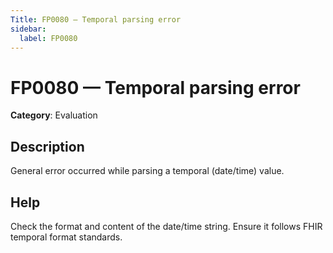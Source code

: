 ```yaml
---
Title: FP0080 — Temporal parsing error
sidebar:
  label: FP0080
---
```


# FP0080 — Temporal parsing error

**Category**: Evaluation

## Description

General error occurred while parsing a temporal (date/time) value.

## Help

Check the format and content of the date/time string. Ensure it follows FHIR temporal format standards.
